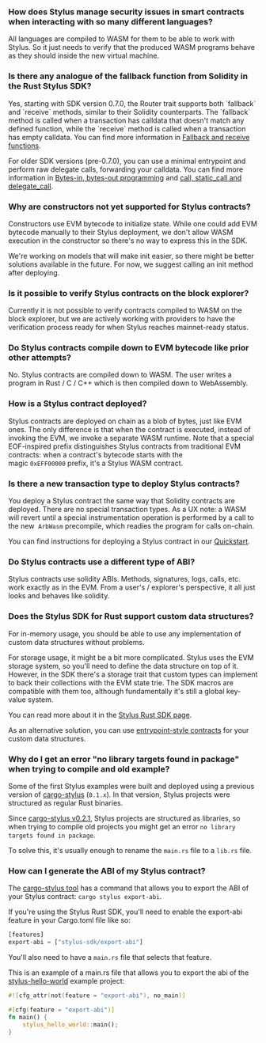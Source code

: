 ### How does Stylus manage security issues in smart contracts when interacting with so many different languages?
<p>
All languages are compiled to WASM for them to be able to work with Stylus. So it just needs to verify that the produced WASM programs behave as they should inside the new virtual machine.
</p>

<p>

</p>


### Is there any analogue of the fallback function from Solidity in the Rust Stylus SDK?
<p>
Yes, starting with SDK version 0.7.0, the Router trait supports both `fallback` and `receive` methods, similar to their Solidity counterparts. The `fallback` method is called when a transaction has calldata that doesn't match any defined function, while the `receive` method is called when a transaction has empty calldata. You can find more information in <a href="https://docs.arbitrum.io/stylus/reference/rust-sdk-guide#fallback-and-receive-functions">Fallback and receive functions</a>.
</p>

<p>
For older SDK versions (pre-0.7.0), you can use a minimal entrypoint and perform raw delegate calls, forwarding your calldata. You can find more information in <a href="https://docs.arbitrum.io/stylus/reference/rust-sdk-guide#bytes-in-bytes-out-programming">Bytes-in, bytes-out programming</a> and <a href="https://docs.arbitrum.io/stylus/reference/rust-sdk-guide#call-static_call-and-delegate_call">call, static_call and delegate_call</a>.
</p>


### Why are constructors not yet supported for Stylus contracts?
<p>
Constructors use EVM bytecode to initialize state. While one could add EVM bytecode manually to their Stylus deployment, we don't allow WASM execution in the constructor so there's no way to express this in the SDK.
</p>

<p>
We're working on models that will make init easier, so there might be better solutions available in the future. For now, we suggest calling an init method after deploying.
</p>

<p>

</p>


### Is it possible to verify Stylus contracts on the block explorer?
<p>
Currently it is not possible to verify contracts compiled to WASM on the block explorer, but we are actively working with providers to have the verification process ready for when Stylus reaches mainnet-ready status.
</p>

<p>

</p>


### Do Stylus contracts compile down to EVM bytecode like prior other attempts?
<p>
No. Stylus contracts are compiled down to WASM. The user writes a program in Rust / C / C++ which is then compiled down to WebAssembly.
</p>

<p>

</p>


### How is a Stylus contract deployed?
<p>
Stylus contracts are deployed on chain as a blob of bytes, just like EVM ones. The only difference is that when the contract is executed, instead of invoking the EVM, we invoke a separate WASM runtime. Note that a special EOF-inspired prefix distinguishes Stylus contracts from traditional EVM contracts: when a contract's bytecode starts with the magic <code>0xEFF00000</code> prefix, it's a Stylus WASM contract.
</p>

<p>

</p>


### Is there a new transaction type to deploy Stylus contracts?
<p>
You deploy a Stylus contract the same way that Solidity contracts are deployed. There are no special transaction types. As a UX note: a WASM will revert until a special instrumentation operation is performed by a call to the new  <code>ArbWasm</code> precompile, which readies the program for calls on-chain.
</p>

<p>
You can find instructions for deploying a Stylus contract in our <a href="https://docs.arbitrum.io/stylus/stylus-quickstart#checking-your-stylus-project-is-valid">Quickstart</a>.
</p>


### Do Stylus contracts use a different type of ABI?
<p>
Stylus contracts use solidity ABIs. Methods, signatures, logs, calls, etc. work exactly as in the EVM. From a user's / explorer's perspective, it all just looks and behaves like solidity.
</p>

<p>

</p>


### Does the Stylus SDK for Rust support custom data structures?
<p>
For in-memory usage, you should be able to use any implementation of custom data structures without problems.
</p>

<p>
For storage usage, it might be a bit more complicated. Stylus uses the EVM storage system, so you'll need to define the data structure on top of it. However, in the SDK there's a storage trait that custom types can implement to back their collections with the EVM state trie. The SDK macros are compatible with them too, although fundamentally it's still a global key-value system.
</p>

<p>
You can read more about it in the <a href="https://docs.arbitrum.io/stylus/reference/rust-sdk-guide#storage">Stylus Rust SDK page</a>.
</p>

<p>
As an alternative solution, you can use <a href="https://docs.arbitrum.io/stylus/reference/rust-sdk-guide#bytes-in-bytes-out-programming">entrypoint-style contracts</a> for your custom data structures.
</p>

<p>

</p>

<p>

</p>


### Why do I get an error "no library targets found in package" when trying to compile and old example?
<p>
Some of the first Stylus examples were built and deployed using a previous version of <a href="https://github.com/OffchainLabs/cargo-stylus">cargo-stylus</a> (<code>0.1.x</code>). In that version, Stylus projects were structured as regular Rust binaries.
</p>

<p>
Since <a href="https://github.com/OffchainLabs/cargo-stylus/releases/tag/v0.2.1">cargo-stylus v0.2.1</a>, Stylus projects are structured as libraries, so when trying to compile old projects you might get an error <code>no library targets found in package</code>.
</p>

<p>
To solve this, it's usually enough to rename the <code>main.rs</code> file to a <code>lib.rs</code> file.
</p>

<p>

</p>


### How can I generate the ABI of my Stylus contract?
<p>
The <a href="https://github.com/OffchainLabs/cargo-stylus/tree/main#exporting-solidity-abis">cargo-stylus tool</a> has a command that allows you to export the ABI of your Stylus contract: <code>cargo stylus export-abi</code>.
</p>

<p>
If you're using the Stylus Rust SDK, you'll need to enable the export-abi feature in your Cargo.toml file like so:
</p>

```rust
[features]
export-abi = ["stylus-sdk/export-abi"]
```
<p>
You'll also need to have a <code>main.rs</code> file that selects that feature.
</p>

<p>
This is an example of a main.rs file that allows you to export the abi of the <a href="https://github.com/OffchainLabs/stylus-hello-world">stylus-hello-world</a> example project:
</p>

```rust
#![cfg_attr(not(feature = "export-abi"), no_main)]

#[cfg(feature = "export-abi")]
fn main() {
    stylus_hello_world::main();
}
```
<p>

</p>

